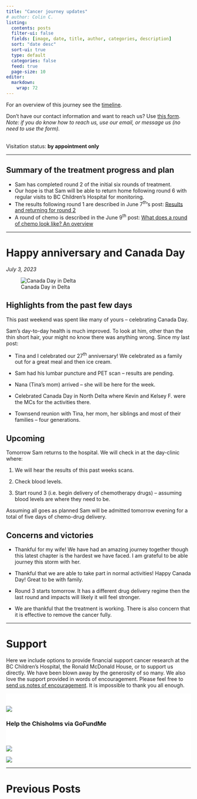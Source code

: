 ```yaml
---
title: "Cancer journey updates"
# author: Colin C.
listing:
  contents: posts
  filter-ui: false
  fields: [image, date, title, author, categories, description]
  sort: "date desc"
  sort-ui: true
  type: default
  categories: false
  feed: true
  page-size: 10
editor: 
  markdown: 
    wrap: 72
---
```


For an overview of this journey see the [timeline](./timeline.html).

Don't have our contact information and want to reach us? Use [this
form](/contact.html). <br />*Note: if you do know how to reach us, use
our email, or message us (no need to use the form).*

<br/> Visitation status: **by appointment only**

------------------------------------------------------------------------

::: box-cc-important
## Summary of the treatment progress and plan 

-   Sam has completed round 2 of the initial six rounds of treatment. 
-   Our hope is that Sam will be able to return home following round 6 with regular visits to BC Children's Hospital for monitoring.
-   The results following round 1 are described in June 7^th^'s post: [Results and returning for round 2](posts/2023-06-07_results-and-round2.html)
-   A round of chemo is described in the June 9^th^ post: [What does a round of chemo look like? An overview](posts/2023-06-08_chemo-overview.html)
:::

------------------------------------------------------------------------


# Happy anniversary and Canada Day

_July 3, 2023_


![Canada Day in Delta](https://samsstory.s3.ca-central-1.amazonaws.com/canada-day-delta.jpg)


## Highlights from the past few days

This past weekend was spent like many of yours -- celebrating Canada
Day.

Sam's day-to-day health is much improved. To look at him, other than the
thin short hair, your might no know there was anything wrong. Since my
last post:

-   Tina and I celebrated our 27^th^ anniversary! We celebrated as a
    family out for a great meal and then ice cream.

-   Sam had his lumbar puncture and PET scan -- results are pending.

-   Nana (Tina's mom) arrived -- she will be here for the week.

-   Celebrated Canada Day in North Delta where Kevin and Kelsey F. were
    the MCs for the activities there.

-   Townsend reunion with Tina, her mom, her siblings and most of their
    families -- four generations.

## Upcoming

Tomorrow Sam returns to the hospital. We will check in at the day-clinic
where:

1.  We will hear the results of this past weeks scans.

2.  Check blood levels.

3.  Start round 3 (i.e. begin delivery of chemotherapy drugs) --
    assuming blood levels are where they need to be.

Assuming all goes as planned Sam will be admitted tomorrow evening for a
total of five days of chemo-drug delivery.

## Concerns and victories

-   Thankful for my wife!  We have had an amazing journey together though this latest chapter is the hardest we have faced.  I am grateful to be able journey this storm with her.
   
-   Thankful that we are able to take part in normal activities! Happy Canada Day! Great to be with family.

-   Round 3 starts tomorrow.  It has a different drug delivery regime then the last round and impacts will likely it will feel stronger.

-   We are thankful that the treatment is working. There is also concern
    that it is effective to remove the cancer fully.

------------------------------------------------------------------------

# Support

Here we include options to provide financial support cancer research at
the BC Children's Hospital, the Ronald McDonald House, or to support us
directly. We have been blown away by the generosity of so many. We also
love the support provided in words of encouragement. Please feel free to
[send us notes of encouragement](contact.html). It is impossible to
thank you all enough.

::: {.support-container style="background-color: #fff"}
::: {.support layout-ncol="2" style="background-color: #fff; padding-top:1.4em; padding-right:2em"}
[![](/img/bc-childrens_logo.png)](http://www.bcchildrens.ca/donate) 

<div>### Help the Chisholms via GoFundMe
<div class="gfm-embed" data-url="https://www.gofundme.com/f/help-the-chisholm-family-while-sam-battles-cancer/widget/small"></div><script defer src="https://www.gofundme.com/static/js/embed.js"></script>
</div>
:::


::: {.support layout-ncol="2" style="background-color: #fff; padding-top:1.4em; padding-right:2em"}
[![](https://samsstory.s3.ca-central-1.amazonaws.com/rmdhbc.png)](https://rmhbc.ca)

[![](https://www.friendsofchildren.ca/application/themes/foc/images/logo.png)](https://www.friendsofchildren.ca)
:::
:::

------------------------------------------------------------------------

# Previous Posts
